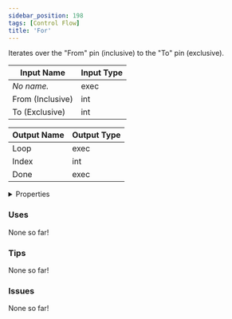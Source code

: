 ```yaml
---
sidebar_position: 198
tags: [Control Flow]
title: 'For'
---
```


Iterates over the "From" pin (inclusive) to the "To" pin (exclusive).




<EsbSvg />

| Input Name | Input Type |
|-----------|-----------|
| *No name.* | exec |
| From (Inclusive) | int |
| To (Exclusive) | int |

| Output Name | Output Type |
|-----------|-----------|
| Loop | exec |
| Index | int |
| Done | exec |


<details>
  <summary>Properties</summary>
  <div>
    <div>
    <table>
      <thead>
        <tr>
          <th>Is beta required?</th>
          <th>❌</th>
        </tr>
        <tr>
          <th>Is this chip a trolling risk?</th>
          <th>❌</th>
        </tr>
        <tr>
          <th>Is this chip a role assignment risk?</th>
          <th>❌</th>
        </tr>
        <tr>
          <th>Chip UUID</th>
          <th>8f945c22-988b-45d2-b7f2-409ba304fef4</th>
        </tr>
      </thead>
    </table>
    </div>
  </div>
</details>

### Uses

None so far!

### Tips

None so far!

### Issues

None so far!